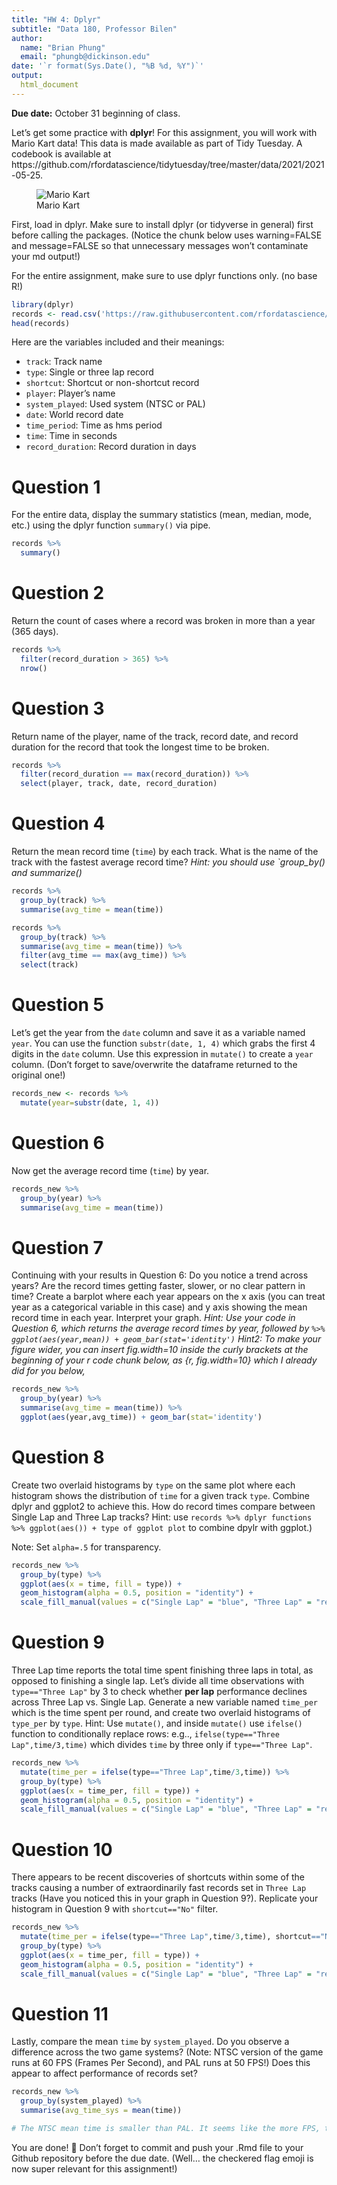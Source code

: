 ```yaml
---
title: "HW 4: Dplyr"
subtitle: "Data 180, Professor Bilen"
author: 
  name: "Brian Phung"
  email: "phungb@dickinson.edu"
date: '`r format(Sys.Date(), "%B %d, %Y")`'
output: 
  html_document
---
```


**Due date:** October 31 beginning of class.

Let's get some practice with **dplyr**! For this assignment, you will work with Mario Kart data! This data is made available as part of Tidy Tuesday. A codebook is available at https://github.com/rfordatascience/tidytuesday/tree/master/data/2021/2021-05-25.

![Mario Kart](https://camo.githubusercontent.com/248411ba0d52bb38f1dccd3f74ed9d5a37f56aa95dbfb92518768b020959576c/68747470733a2f2f692e696e73696465722e636f6d2f356337643361313932363238393833663866373137623166)

First, load in dplyr. Make sure to install dplyr (or tidyverse in general) first before calling the packages. (Notice the chunk below uses warning=FALSE and message=FALSE so that unnecessary messages won't contaminate your md output!)

For the entire assignment, make sure to use dplyr functions only. (no base R!)

```r
library(dplyr)
records <- read.csv('https://raw.githubusercontent.com/rfordatascience/tidytuesday/master/data/2021/2021-05-25/records.csv')
head(records)
```

Here are the variables included and their meanings:

- `track`: </t>Track name <br>
- `type`: </t>Single or three lap record  <br>
- `shortcut`: </t>Shortcut or non-shortcut record  <br>
- `player`: </t>Player’s name  <br>
- `system_played`: </t>Used system (NTSC or PAL)<br>
- `date`: </t>World record date  <br>
- `time_period`: </t>Time as hms period  <br>
- `time`: </t>Time in seconds  <br>
- `record_duration`: </t>Record duration in days  <br>


# Question 1
For the entire data, display the summary statistics (mean, median, mode, etc.) using the dplyr function `summary()` via pipe.

```r
records %>%  
  summary()
```
# Question 2
Return the count of cases where a record was broken in more than a year (365 days).

```r
records %>% 
  filter(record_duration > 365) %>% 
  nrow()
```
# Question 3
Return name of the player, name of the track, record date, and record duration for the record that took the longest time to be broken.

```r
records %>% 
  filter(record_duration == max(record_duration)) %>% 
  select(player, track, date, record_duration)

```

# Question 4
Return the mean record time (`time`) by each track. What is the name of the track with the fastest average record time? *Hint: you should use `group_by() and summarize()*

```r
records %>% 
  group_by(track) %>% 
  summarise(avg_time = mean(time))

records %>% 
  group_by(track) %>% 
  summarise(avg_time = mean(time)) %>% 
  filter(avg_time == max(avg_time)) %>% 
  select(track)

```
# Question 5
Let's get the year from the `date` column and save it as a variable named `year`. You can use the function `substr(date, 1, 4)` which grabs the first 4 digits in the `date` column. Use this expression in `mutate()` to create a `year` column. (Don't forget to save/overwrite the dataframe returned to the original one!)

```r
records_new <- records %>% 
  mutate(year=substr(date, 1, 4))
```

# Question 6
Now get the average record time (`time`) by year.

```r
records_new %>% 
  group_by(year) %>% 
  summarise(avg_time = mean(time))

```
# Question 7
Continuing with your results in Question 6: Do you notice a trend across years? Are the record times getting faster, slower, or no clear pattern in time? Create a barplot where each year appears on the x axis (you can treat year as a categorical variable in this case) and y axis showing the mean record time in each year. Interpret your graph. *Hint: Use your code in Question 6, which returns the average record times by year, followed by ` %>% ggplot(aes(year,mean)) + geom_bar(stat='identity')` Hint2: To make your figure wider, you can insert fig.width=10 inside the curly brackets at the beginning of your r code chunk below, as {r, fig.width=10} which I already did for you below,*

```r

records_new %>% 
  group_by(year) %>% 
  summarise(avg_time = mean(time)) %>% 
  ggplot(aes(year,avg_time)) + geom_bar(stat='identity')

```

# Question 8
Create two overlaid histograms by `type` on the same plot where each histogram shows the distribution of `time` for a given track `type`. Combine dplyr and ggplot2 to achieve this. How do record times compare between Single Lap and Three Lap tracks? Hint: use `records %>% dplyr functions %>% ggplot(aes()) + type of ggplot plot` to combine dpylr with ggplot.)

Note: Set `alpha=.5` for transparency.

```r
records_new %>%
  group_by(type) %>%
  ggplot(aes(x = time, fill = type)) +
  geom_histogram(alpha = 0.5, position = "identity") + 
  scale_fill_manual(values = c("Single Lap" = "blue", "Three Lap" = "red"))

```

# Question 9
Three Lap time reports the total time spent finishing three laps in total, as opposed to finishing a single lap. Let's divide all time observations with `type=="Three Lap"` by 3 to check whether **per lap** performance declines across Three Lap vs. Single Lap. Generate a new variable named `time_per` which is the time spent per round, and create two overlaid histograms of `type_per` by `type`. Hint: Use `mutate()`, and inside `mutate()` use `ifelse()` function to conditionally replace rows: e.g.., `ifelse(type=="Three Lap",time/3,time)` which divides `time` by three only if `type=="Three Lap"`.

```r
records_new %>% 
  mutate(time_per = ifelse(type=="Three Lap",time/3,time)) %>% 
  group_by(type) %>%
  ggplot(aes(x = time_per, fill = type)) +
  geom_histogram(alpha = 0.5, position = "identity") + 
  scale_fill_manual(values = c("Single Lap" = "blue", "Three Lap" = "red"))

```
# Question 10
There appears to be recent discoveries of shortcuts within some of the tracks causing a number of extraordinarily fast records set in `Three Lap` tracks (Have you noticed this in your graph in Question 9?). Replicate your histogram in Question 9 with `shortcut=="No"` filter.

```r
records_new %>% 
  mutate(time_per = ifelse(type=="Three Lap",time/3,time), shortcut=="No") %>% 
  group_by(type) %>%
  ggplot(aes(x = time_per, fill = type)) +
  geom_histogram(alpha = 0.5, position = "identity") + 
  scale_fill_manual(values = c("Single Lap" = "blue", "Three Lap" = "red"))


```

# Question 11
Lastly, compare the mean `time` by `system_played`. Do you observe a difference across the two game systems? (Note: NTSC version of the game runs at 60 FPS (Frames Per Second), and PAL runs at 50 FPS!) Does this appear to affect performance of records set?

```r
records_new %>% 
  group_by(system_played) %>%
  summarise(avg_time_sys = mean(time))

# The NTSC mean time is smaller than PAL. It seems like the more FPS, the shorter the time required to complete.
```

You are done! 🏁 Don't forget to commit and push your .Rmd file to your Github repository before the due date. (Well... the checkered flag emoji is now super relevant for this assignment!)


